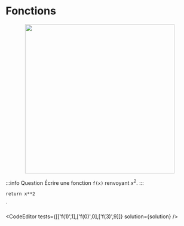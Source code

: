 
# Fonctions

<center><img src="https://raw.githubusercontent.com/fortierq/tikz-pdf/main/programming/function/function.png" width="400"/></center>

:::info Question
Écrire une fonction `f(x)` renvoyant $x^2$.
:::

    return x**2
`

<CodeEditor
    tests={[['f(1)',1],['f(0)',0],['f(3)',9]]}
    solution={solution}
/>
